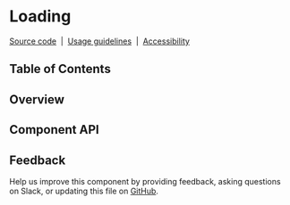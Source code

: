 
# Loading

[Source code](https://github.com/carbon-design-system/carbon/tree/main/packages/react/src/components/Loading)
&nbsp;|&nbsp;
[Usage guidelines](https://www.carbondesignsystem.com/components/loading/usage)
&nbsp;|&nbsp;
[Accessibility](https://www.carbondesignsystem.com/components/loading/accessibility)

## Table of Contents

## Overview

<Preview>
  <Story id="components-loading--default" />
</Preview>

## Component API

<Props />

## Feedback

Help us improve this component by providing feedback, asking questions on Slack,
or updating this file on
[GitHub](https://github.com/carbon-design-system/carbon/edit/main/packages/react/src/components/Loading/Loading.mdx).
